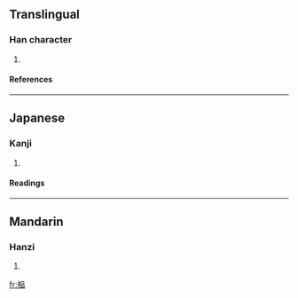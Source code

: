 ==Translingual==
===Han character===
{{Han char|rn=75|rad=木|as=09|sn=13|four=|canj=木口口口 (DRRR)}}
# {{defn|Han|sort=木09}}
====References====
{{Han ref|kx=0542.191|dkj=15216|dj=0930.230|hdz=21250.060|uh=6980|ud=27008}}

----
==Japanese==
===Kanji===
{{ja-kanji|grade=|rs=木09}}
# {{defn|Japanese}} 
====Readings====
{{ja-readings|on=|kun=[[こまい]] (komai)}}

----
==Mandarin==
===Hanzi===
{{cmn-hanzi|pin=[[pǐn]] ([[pin3]])|wg=p'in<sup>3</sup>}}
# {{defn|Mandarin}}

[[fr:榀]]